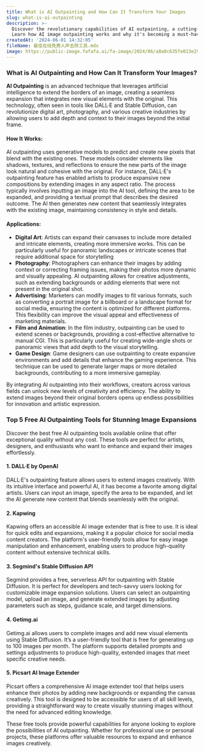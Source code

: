 ```yaml
---
title: What is AI Outpainting and How Can It Transform Your Images
slug: what-is-ai-outpainting
description: >-
  Discover the revolutionary capabilities of AI outpainting, a cutting-edge technology that expands and enhances your images seamlessly.
  Learn how AI image outpainting works and why it's becoming a must-have tool for digital artists and photographers.
createdAt: '2024-06-01 14:32:05'
fileName: 最佳在线免费人声去除工具.mdx
image: https://public-image.fafafa.ai/fa-image/2024/06/a8a0c635fe013e294e844f629758c3a5.webp
---
```


### What is AI Outpainting and How Can It Transform Your Images?

**AI Outpainting** is an advanced technique that leverages artificial intelligence to extend the borders of an image, creating a seamless expansion that integrates new visual elements with the original. This technology, often seen in tools like DALL·E and Stable Diffusion, can revolutionize digital art, photography, and various creative industries by allowing users to add depth and context to their images beyond the initial frame.

#### How It Works:
AI outpainting uses generative models to predict and create new pixels that blend with the existing ones. These models consider elements like shadows, textures, and reflections to ensure the new parts of the image look natural and cohesive with the original. For instance, DALL·E's outpainting feature has enabled artists to produce expansive new compositions by extending images in any aspect ratio. The process typically involves inputting an image into the AI tool, defining the area to be expanded, and providing a textual prompt that describes the desired outcome. The AI then generates new content that seamlessly integrates with the existing image, maintaining consistency in style and details.

#### Applications:
- **Digital Art**: Artists can expand their canvases to include more detailed and intricate elements, creating more immersive works. This can be particularly useful for panoramic landscapes or intricate scenes that require additional space for storytelling
- **Photography**: Photographers can enhance their images by adding context or correcting framing issues, making their photos more dynamic and visually appealing. AI outpainting allows for creative adjustments, such as extending backgrounds or adding elements that were not present in the original shot.
- **Advertising**: Marketers can modify images to fit various formats, such as converting a portrait image for a billboard or a landscape format for social media, ensuring the content is optimized for different platforms. This flexibility can improve the visual appeal and effectiveness of marketing materials.
- **Film and Animation**: In the film industry, outpainting can be used to extend scenes or backgrounds, providing a cost-effective alternative to manual CGI. This is particularly useful for creating wide-angle shots or panoramic views that add depth to the visual storytelling.
- **Game Design**: Game designers can use outpainting to create expansive environments and add details that enhance the gaming experience. This technique can be used to generate larger maps or more detailed backgrounds, contributing to a more immersive gameplay.

By integrating AI outpainting into their workflows, creators across various fields can unlock new levels of creativity and efficiency. The ability to extend images beyond their original borders opens up endless possibilities for innovation and artistic expression.

### Top 5 Free AI Outpainting Tools for Stunning Image Expansions

Discover the best free AI outpainting tools available online that offer exceptional quality without any cost. These tools are perfect for artists, designers, and enthusiasts who want to enhance and expand their images effortlessly.

#### 1. DALL·E by OpenAI
DALL·E's outpainting feature allows users to extend images creatively. With its intuitive interface and powerful AI, it has become a favorite among digital artists. Users can input an image, specify the area to be expanded, and let the AI generate new content that blends seamlessly with the original.

#### 2. Kapwing
Kapwing offers an accessible AI image extender that is free to use. It is ideal for quick edits and expansions, making it a popular choice for social media content creators. The platform's user-friendly tools allow for easy image manipulation and enhancement, enabling users to produce high-quality content without extensive technical skills.

#### 3. Segmind's Stable Diffusion API
Segmind provides a free, serverless API for outpainting with Stable Diffusion. It is perfect for developers and tech-savvy users looking for customizable image expansion solutions. Users can select an outpainting model, upload an image, and generate extended images by adjusting parameters such as steps, guidance scale, and target dimensions.

#### 4. Getimg.ai
Getimg.ai allows users to complete images and add new visual elements using Stable Diffusion. It’s a user-friendly tool that is free for generating up to 100 images per month. The platform supports detailed prompts and settings adjustments to produce high-quality, extended images that meet specific creative needs.

#### 5. Picsart AI Image Extender
Picsart offers a comprehensive AI image extender tool that helps users enhance their photos by adding new backgrounds or expanding the canvas creatively. This tool is designed to be accessible for users of all skill levels, providing a straightforward way to create visually stunning images without the need for advanced editing knowledge.

These free tools provide powerful capabilities for anyone looking to explore the possibilities of AI outpainting. Whether for professional use or personal projects, these platforms offer valuable resources to expand and enhance images creatively.
